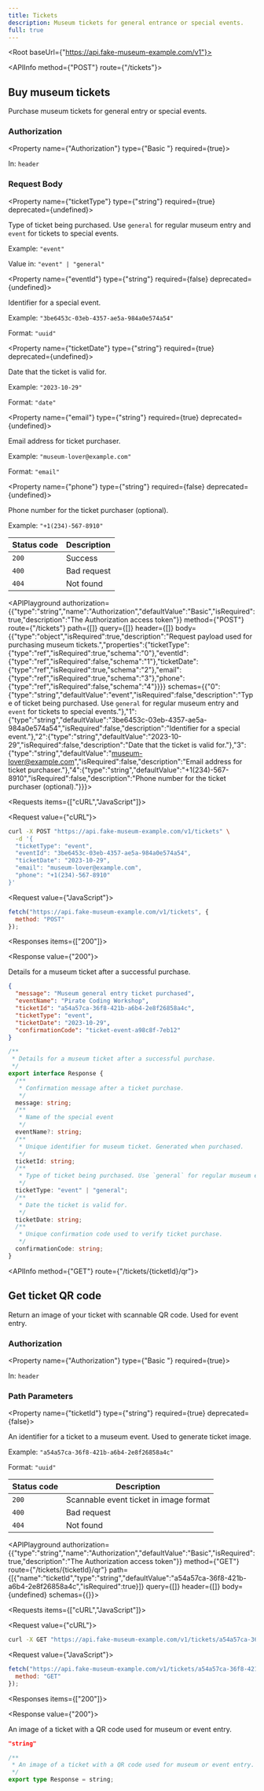 ```yaml
---
title: Tickets
description: Museum tickets for general entrance or special events.
full: true
---
```



<Root baseUrl={"https://api.fake-museum-example.com/v1"}>

<API>

<APIInfo method={"POST"} route={"/tickets"}>

## Buy museum tickets

Purchase museum tickets for general entry or special events.

### Authorization

<Property name={"Authorization"} type={"Basic <token>"} required={true}>

In: `header`

</Property>

### Request Body

<Property name={"ticketType"} type={"string"} required={true} deprecated={undefined}>

Type of ticket being purchased. Use `general` for regular museum entry and `event` for tickets to special events.

<span>Example: `"event"`</span>

<span>Value in: `"event" | "general"`</span>

</Property>

<Property name={"eventId"} type={"string"} required={false} deprecated={undefined}>

Identifier for a special event.

<span>Example: `"3be6453c-03eb-4357-ae5a-984a0e574a54"`</span>

<span>Format: `"uuid"`</span>

</Property>

<Property name={"ticketDate"} type={"string"} required={true} deprecated={undefined}>

Date that the ticket is valid for.

<span>Example: `"2023-10-29"`</span>

<span>Format: `"date"`</span>

</Property>

<Property name={"email"} type={"string"} required={true} deprecated={undefined}>

Email address for ticket purchaser.

<span>Example: `"museum-lover@example.com"`</span>

<span>Format: `"email"`</span>

</Property>

<Property name={"phone"} type={"string"} required={false} deprecated={undefined}>

Phone number for the ticket purchaser (optional).

<span>Example: `"+1(234)-567-8910"`</span>

</Property>

| Status code | Description |
| ----------- | ----------- |
| `200` | Success |
| `400` | Bad request |
| `404` | Not found |

<APIPlayground authorization={{"type":"string","name":"Authorization","defaultValue":"Basic","isRequired":true,"description":"The Authorization access token"}} method={"POST"} route={"/tickets"} path={[]} query={[]} header={[]} body={{"type":"object","isRequired":true,"description":"Request payload used for purchasing museum tickets.","properties":{"ticketType":{"type":"ref","isRequired":true,"schema":"0"},"eventId":{"type":"ref","isRequired":false,"schema":"1"},"ticketDate":{"type":"ref","isRequired":true,"schema":"2"},"email":{"type":"ref","isRequired":true,"schema":"3"},"phone":{"type":"ref","isRequired":false,"schema":"4"}}}} schemas={{"0":{"type":"string","defaultValue":"event","isRequired":false,"description":"Type of ticket being purchased. Use `general` for regular museum entry and `event` for tickets to special events."},"1":{"type":"string","defaultValue":"3be6453c-03eb-4357-ae5a-984a0e574a54","isRequired":false,"description":"Identifier for a special event."},"2":{"type":"string","defaultValue":"2023-10-29","isRequired":false,"description":"Date that the ticket is valid for."},"3":{"type":"string","defaultValue":"museum-lover@example.com","isRequired":false,"description":"Email address for ticket purchaser."},"4":{"type":"string","defaultValue":"+1(234)-567-8910","isRequired":false,"description":"Phone number for the ticket purchaser (optional)."}}}>

</APIPlayground>

</APIInfo>

<APIExample>

<Requests items={["cURL","JavaScript"]}>

<Request value={"cURL"}>

```bash
curl -X POST "https://api.fake-museum-example.com/v1/tickets" \
  -d '{
  "ticketType": "event",
  "eventId": "3be6453c-03eb-4357-ae5a-984a0e574a54",
  "ticketDate": "2023-10-29",
  "email": "museum-lover@example.com",
  "phone": "+1(234)-567-8910"
}'
```

</Request>

<Request value={"JavaScript"}>

```js
fetch("https://api.fake-museum-example.com/v1/tickets", {
  method: "POST"
});
```

</Request>

</Requests>

<Responses items={["200"]}>

<Response value={"200"}>

Details for a museum ticket after a successful purchase.

<ResponseTypes>

<ExampleResponse>

```json
{
  "message": "Museum general entry ticket purchased",
  "eventName": "Pirate Coding Workshop",
  "ticketId": "a54a57ca-36f8-421b-a6b4-2e8f26858a4c",
  "ticketType": "event",
  "ticketDate": "2023-10-29",
  "confirmationCode": "ticket-event-a98c8f-7eb12"
}
```

</ExampleResponse>

<TypeScriptResponse>

```ts
/**
 * Details for a museum ticket after a successful purchase.
 */
export interface Response {
  /**
   * Confirmation message after a ticket purchase.
   */
  message: string;
  /**
   * Name of the special event
   */
  eventName?: string;
  /**
   * Unique identifier for museum ticket. Generated when purchased.
   */
  ticketId: string;
  /**
   * Type of ticket being purchased. Use `general` for regular museum entry and `event` for tickets to special events.
   */
  ticketType: "event" | "general";
  /**
   * Date the ticket is valid for.
   */
  ticketDate: string;
  /**
   * Unique confirmation code used to verify ticket purchase.
   */
  confirmationCode: string;
}
```

</TypeScriptResponse>

</ResponseTypes>

</Response>

</Responses>

</APIExample>

</API>

<API>

<APIInfo method={"GET"} route={"/tickets/{ticketId}/qr"}>

## Get ticket QR code

Return an image of your ticket with scannable QR code. Used for event entry.

### Authorization

<Property name={"Authorization"} type={"Basic <token>"} required={true}>

In: `header`

</Property>

### Path Parameters

<Property name={"ticketId"} type={"string"} required={true} deprecated={false}>

An identifier for a ticket to a museum event. Used to generate ticket image.

<span>Example: `"a54a57ca-36f8-421b-a6b4-2e8f26858a4c"`</span>

<span>Format: `"uuid"`</span>

</Property>

| Status code | Description |
| ----------- | ----------- |
| `200` | Scannable event ticket in image format |
| `400` | Bad request |
| `404` | Not found |

<APIPlayground authorization={{"type":"string","name":"Authorization","defaultValue":"Basic","isRequired":true,"description":"The Authorization access token"}} method={"GET"} route={"/tickets/{ticketId}/qr"} path={[{"name":"ticketId","type":"string","defaultValue":"a54a57ca-36f8-421b-a6b4-2e8f26858a4c","isRequired":true}]} query={[]} header={[]} body={undefined} schemas={{}}>

</APIPlayground>

</APIInfo>

<APIExample>

<Requests items={["cURL","JavaScript"]}>

<Request value={"cURL"}>

```bash
curl -X GET "https://api.fake-museum-example.com/v1/tickets/a54a57ca-36f8-421b-a6b4-2e8f26858a4c/qr"
```

</Request>

<Request value={"JavaScript"}>

```js
fetch("https://api.fake-museum-example.com/v1/tickets/a54a57ca-36f8-421b-a6b4-2e8f26858a4c/qr", {
  method: "GET"
});
```

</Request>

</Requests>

<Responses items={["200"]}>

<Response value={"200"}>

An image of a ticket with a QR code used for museum or event entry.

<ResponseTypes>

<ExampleResponse>

```json
"string"
```

</ExampleResponse>

<TypeScriptResponse>

```ts
/**
 * An image of a ticket with a QR code used for museum or event entry.
 */
export type Response = string;
```

</TypeScriptResponse>

</ResponseTypes>

</Response>

</Responses>

</APIExample>

</API>

</Root>